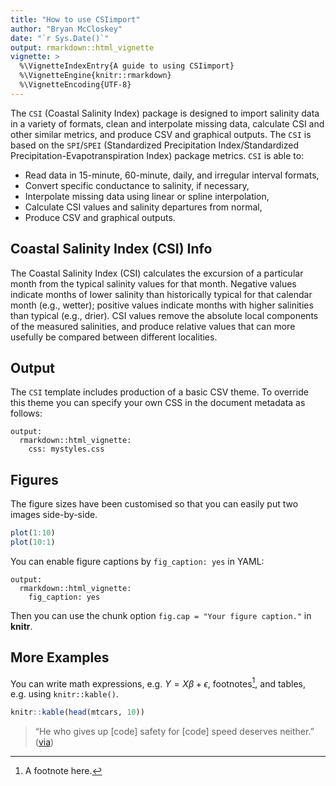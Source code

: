 ```yaml
---
title: "How to use CSIimport"
author: "Bryan McCloskey"
date: "`r Sys.Date()`"
output: rmarkdown::html_vignette
vignette: >
  %\VignetteIndexEntry{A guide to using CSIimport}
  %\VignetteEngine{knitr::rmarkdown}
  %\VignetteEncoding{UTF-8}
---
```


The `CSI` (Coastal Salinity Index) package is designed to import salinity data in a variety of formats, clean and interpolate missing data, calculate CSI and other similar metrics, and produce CSV and graphical outputs. The `CSI` is based on the `SPI`/`SPEI` (Standardized Precipitation Index/Standardized Precipitation-Evapotranspiration Index) package metrics. `CSI` is able to:

- Read data in 15-minute, 60-minute, daily, and irregular interval formats,
- Convert specific conductance to salinity, if necessary,
- Interpolate missing data using linear or spline interpolation,
- Calculate CSI values and salinity departures from normal,
- Produce CSV and graphical outputs.

## Coastal Salinity Index (CSI) Info

The Coastal Salinity Index (CSI) calculates the excursion of a particular month from the typical salinity values for that month. Negative values indicate months of lower salinity than historically typical for that calendar month (e.g., wetter); positive values indicate months with higher salinities than typical (e.g., drier). CSI values remove the absolute local components of the measured salinities, and produce relative values that can more usefully be compared between different localities.

## Output

The `CSI` template includes production of a basic CSV theme. To override this theme you can specify your own CSS in the document metadata as follows:

    output: 
      rmarkdown::html_vignette:
        css: mystyles.css

## Figures

The figure sizes have been customised so that you can easily put two images side-by-side. 

```r
plot(1:10)
plot(10:1)
```

You can enable figure captions by `fig_caption: yes` in YAML:

    output:
      rmarkdown::html_vignette:
        fig_caption: yes

Then you can use the chunk option `fig.cap = "Your figure caption."` in **knitr**.

## More Examples

You can write math expressions, e.g. $Y = X\beta + \epsilon$, footnotes^[A footnote here.], and tables, e.g. using `knitr::kable()`.

```r
knitr::kable(head(mtcars, 10))
```


> "He who gives up [code] safety for [code] speed deserves neither."
([via](https://twitter.com/hadleywickham/status/504368538874703872))
